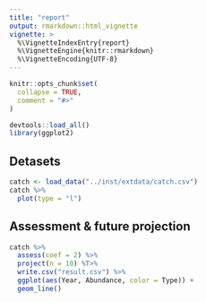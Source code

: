 ```yaml
---
title: "report"
output: rmarkdown::html_vignette
vignette: >
  %\VignetteIndexEntry{report}
  %\VignetteEngine{knitr::rmarkdown}
  %\VignetteEncoding{UTF-8}
---
```


```r
knitr::opts_chunk$set(
  collapse = TRUE,
  comment = "#>"
)
```

```r
devtools::load_all()
library(ggplot2)
```

## Detasets
```r
catch <- load_data("../inst/extdata/catch.csv")
catch %>%
  plot(type = "l")
```

## Assessment & future projection
```r
catch %>%
  assess(coef = 2) %>%
  project(n = 10) %T>%
  write.csv("result.csv") %>%
  ggplot(aes(Year, Abundance, color = Type)) +
  geom_line()
```
